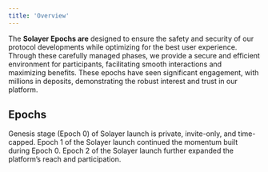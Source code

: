 ```yaml
---
title: 'Overview'
---
```


The **Solayer Epochs are** designed to ensure the safety and security of our protocol developments while optimizing for the best user experience. Through these carefully managed phases, we provide a secure and efficient environment for participants, facilitating smooth interactions and maximizing benefits. These epochs have seen significant engagement, with millions in deposits, demonstrating the robust interest and trust in our platform.

## Epochs

<CardGroup cols={2}>
  <Card title="Epoch 0" href="/community/epochs/epoch-0">
    Genesis stage (Epoch 0) of Solayer launch is private, invite-only, and time-capped.
  </Card>

  <Card title="Epoch 1" href="/community/epochs/epoch-1">
    Epoch 1 of the Solayer launch continued the momentum built during Epoch 0.
  </Card>

  <Card title="Epoch 2" href="/community/epochs/epoch-1">
    Epoch 2 of the Solayer launch further expanded the platform’s reach and participation.
  </Card>
</CardGroup>